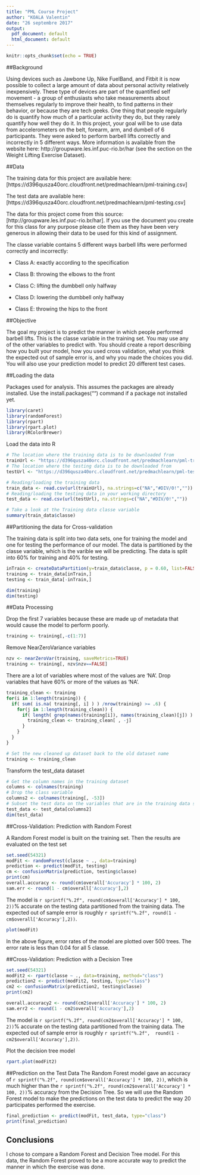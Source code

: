 ---
title: "PML Course Project"
author: "KOALA Valentin"
date: "26 septembre 2017"
output:
  pdf_document: default
  html_document: default
---

```{r, include=FALSE}
knitr::opts_chunk$set(echo = TRUE)
```


##Background

Using devices such as Jawbone Up, Nike FuelBand, and Fitbit it is now possible to collect a large amount of data about personal activity relatively inexpensively. These type of devices are part of the quantified self movement - a group of enthusiasts who take measurements about themselves regularly to improve their health, to find patterns in their behavior, or because they are tech geeks. One thing that people regularly do is quantify how much of a particular activity they do, but they rarely quantify how well they do it. In this project, your goal will be to use data from accelerometers on the belt, forearm, arm, and dumbell of 6 participants. They were asked to perform barbell lifts correctly and incorrectly in 5 different ways. More information is available from the website here: http://groupware.les.inf.puc-rio.br/har (see the section on the Weight Lifting Exercise Dataset).


##Data

The training data for this project are available here: [https://d396qusza40orc.cloudfront.net/predmachlearn/pml-training.csv]

The test data are available here: [https://d396qusza40orc.cloudfront.net/predmachlearn/pml-testing.csv]

The data for this project come from this source: [http://groupware.les.inf.puc-rio.br/har]. If you use the document you create for this class for any purpose please cite them as they have been very generous in allowing their data to be used for this kind of assignment.

The classe variable contains 5 different ways barbell lifts were performed correctly and incorrectly:

* Class A: exactly according to the specification

* Class B: throwing the elbows to the front

* Class C: lifting the dumbbell only halfway

* Class D: lowering the dumbbell only halfway

* Class E: throwing the hips to the front


##Objective

The goal my project is to predict the manner in which people performed barbell lifts. This is the classe variable in the training set. You may use any of the other variables to predict with. You should create a report describing how you built your model, how you used cross validation, what you think the expected out of sample error is, and why you made the choices you did. You will also use your prediction model to predict 20 different test cases.

##Loading the data

Packages used for analysis. This assumes the packages are already installed. Use the install.packages("") command if a package not installed yet.
```{r, echo=TRUE, warning=FALSE}
library(caret)
library(randomForest)
library(rpart)
library(rpart.plot)
library(RColorBrewer)
```
Load the data into R
```{r, echo=TRUE, warning=FALSE}
# The location where the training data is to be downloaded from
trainUrl <- "https://d396qusza40orc.cloudfront.net/predmachlearn/pml-training.csv"
# The location where the testing data is to be downloaded from
testUrl <- "https://d396qusza40orc.cloudfront.net/predmachlearn/pml-testing.csv"

# Reading/loading the training data 
train_data <- read.csv(url(trainUrl), na.strings=c("NA","#DIV/0!",""))
# Reading/loading the testing data in your working directory
test_data <- read.csv(url(testUrl), na.strings=c("NA","#DIV/0!",""))

# Take a look at the Training data classe variable
summary(train_data$classe)
```

##Partitioning the data for Cross-validation

The training data is split into two data sets, one for training the model and one for testing the performance of our model. The data is partitioned by the classe variable, which is the varible we will be predicting. The data is split into 60% for training and 40% for testing.
```{r, echo=TRUE, warning=FALSE}
inTrain <- createDataPartition(y=train_data$classe, p = 0.60, list=FALSE)
training <- train_data[inTrain,]
testing <- train_data[-inTrain,]

dim(training)
dim(testing)
```
##Data Processing

Drop the first 7 variables because these are made up of metadata that would cause the model to perform poorly.
```{r, echo=TRUE, warning=FALSE}
training <- training[,-c(1:7)]
```
Remove NearZeroVariance variables
```{r, echo=TRUE, warning=FALSE}
nzv <- nearZeroVar(training, saveMetrics=TRUE)
training <- training[, nzv$nzv==FALSE]
```
There are a lot of variables where most of the values are 'NA'. Drop variables that have 60% or more of the values as 'NA'.
```{r, echo=TRUE, warning=FALSE}
training_clean <- training
for(i in 1:length(training)) {
  if( sum( is.na( training[, i] ) ) /nrow(training) >= .6) {
    for(j in 1:length(training_clean)) {
      if( length( grep(names(training[i]), names(training_clean)[j]) ) == 1)  {
        training_clean <- training_clean[ , -j]
      }   
    } 
  }
}

# Set the new cleaned up dataset back to the old dataset name
training <- training_clean
```
Transform the test_data dataset
```{r, echo=TRUE, warning=FALSE}
# Get the column names in the training dataset
columns <- colnames(training)
# Drop the class variable
columns2 <- colnames(training[, -53])
# Subset the test data on the variables that are in the training data set
test_data <- test_data[columns2]
dim(test_data)
```

##Cross-Validation: Prediction with Random Forest

A Random Forest model is built on the training set. Then the results are evaluated on the test set
```{r, echo=TRUE, warning=FALSE}
set.seed(54321)
modFit <- randomForest(classe ~ ., data=training)
prediction <- predict(modFit, testing)
cm <- confusionMatrix(prediction, testing$classe)
print(cm)
overall.accuracy <- round(cm$overall['Accuracy'] * 100, 2)
sam.err <- round(1 - cm$overall['Accuracy'],2)
```
The model is `r sprintf("%.2f", round(cm$overall['Accuracy'] * 100, 2))`% accurate on the testing data partitioned from the training data. The expected out of sample error is roughly `r sprintf("%.2f", round(1 - cm$overall['Accuracy'],2))`. 

```{r, echo=TRUE, warning=FALSE}
plot(modFit)
```

In the above figure, error rates of the model are plotted over 500 trees. The error rate is less than 0.04 for all 5 classe.


##Cross-Validation: Prediction with a Decision Tree
```{r, echo=TRUE, warning=FALSE}
set.seed(54321)
modFit2 <- rpart(classe ~ ., data=training, method="class")
prediction2 <- predict(modFit2, testing, type="class")
cm2 <- confusionMatrix(prediction2, testing$classe)
print(cm2)

overall.accuracy2 <- round(cm2$overall['Accuracy'] * 100, 2)
sam.err2 <- round(1 - cm2$overall['Accuracy'],2)
```
The model is `r sprintf("%.2f", round(cm2$overall['Accuracy'] * 100, 2))`% accurate on the testing data partitioned from the training data. The expected out of sample error is roughly `r sprintf("%.2f",  round(1 - cm2$overall['Accuracy'],2))`.

Plot the decision tree model

```{r, echo=TRUE, warning=FALSE}
rpart.plot(modFit2)
```

##Prediction on the Test Data
The Random Forest model gave an accuracy of `r sprintf("%.2f", round(cm$overall['Accuracy'] * 100, 2))`, which is much higher than the `r sprintf("%.2f", round(cm2$overall['Accuracy'] * 100, 2))`% accuracy from the Decision Tree. So we will use the Random Forest model to make the predictions on the test data to predict the way 20 participates performed the exercise.
```{r, echo=TRUE, warning=FALSE}
final_prediction <- predict(modFit, test_data, type="class")
print(final_prediction)
```

## Conclusions
I chose to compare a Random Forest and Decision Tree model. For this data, the Random Forest proved to be a more accurate way to predict the manner in which the exercise was done.












